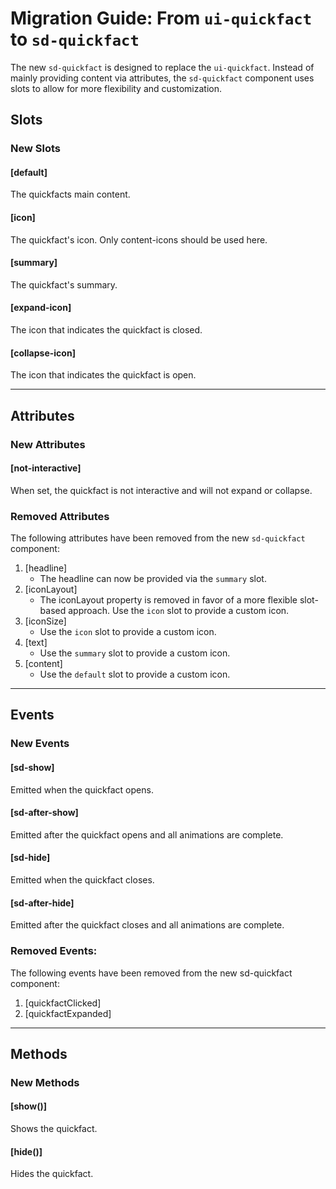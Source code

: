 
<Meta title="Docs/Migration/ui-quickfact" />

# Migration Guide: From `ui-quickfact` to `sd-quickfact`

The new `sd-quickfact` is designed to replace the `ui-quickfact`. Instead of mainly providing content via attributes, the `sd-quickfact` component uses slots to allow for more flexibility and customization.

## Slots

### New Slots

#### [default]

The quickfacts main content.

#### [icon]

The quickfact's icon. Only content-icons should be used here.

#### [summary]

The quickfact's summary.

#### [expand-icon]

The icon that indicates the quickfact is closed.

#### [collapse-icon]

The icon that indicates the quickfact is open.

<hr />

## Attributes

### New Attributes

#### [not-interactive]

When set, the quickfact is not interactive and will not expand or collapse.

### Removed Attributes

The following attributes have been removed from the new `sd-quickfact` component:

1. [headline]
   - The headline can now be provided via the `summary` slot.
2. [iconLayout]
   - The iconLayout property is removed in favor of a more flexible slot-based approach. Use the `icon` slot to provide a custom icon.
3. [iconSize]
   - Use the `icon` slot to provide a custom icon.
4. [text]
   - Use the `summary` slot to provide a custom icon.
5. [content]
   - Use the `default` slot to provide a custom icon.

<hr />

## Events

### New Events

#### [sd-show]

Emitted when the quickfact opens.

#### [sd-after-show]

Emitted after the quickfact opens and all animations are complete.

#### [sd-hide]

Emitted when the quickfact closes.

#### [sd-after-hide]

Emitted after the quickfact closes and all animations are complete.

### Removed Events:

The following events have been removed from the new sd-quickfact component:

1. [quickfactClicked]
2. [quickfactExpanded]

<hr />

## Methods

### New Methods

#### [show()]

Shows the quickfact.

#### [hide()]

Hides the quickfact.
